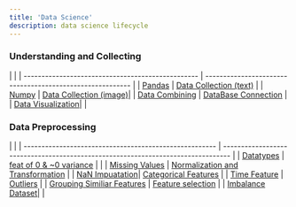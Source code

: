 ```yaml
---
title: 'Data Science'
description: data science lifecycle
---
```


### Understanding and Collecting

|                                                                                                               |
| ------------------------------------------------- | --------------------------------------------------------- |
| [Pandas](/notes/DS/pandas)                        | [Data Collection (text)](/notes/DS/text-data-collection)  |
| [Numpy](/notes/DS/numpy)                          | [Data Collection (image)](/notes/DS/image-data-collection)|
| [Data Combining](/notes/DS/data-combining)        | [DataBase Connection](fetching-data-from-database)        |
| [Data Visualization](/notes/DS/data-visualization)|                                                           |

### Data Preprocessing 

|                                                                    |
| ------------------------------------------------------ | -------------------------------------------------------------------------------- |
| [Datatypes](/notes/DS/handle-datatypes)                | [feat of 0 & ~0 variance](/notes/DS/removing-zero-nonzero-variance-features)     |              |
| [Missing Values](/notes/DS/handle-missing-data)        | [Normalization and Transformation](/notes/DS/normalization-and-transformation) |
| [NaN Impuatation](/notes/DS/missing-values-impuatation)| [Categorical Features](/notes/DS/handle-categorical-features)                    |
| [Time Feature](/notes/DS/generate-time-features)       | [Outliers](/notes/DS/handle-outliers)                                            |
| [Grouping Similiar Features](/notes/DS/grouping-similiar-features)  | [Feature selection](/notes/DS/feature-selection)                    |
| [Imbalance Dataset](/notes/DS/handle-imbalanced-dataset)|                                                                                 |






